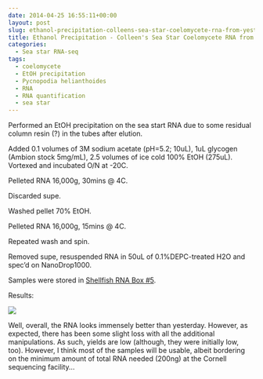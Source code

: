 ```yaml
---
date: 2014-04-25 16:55:11+00:00
layout: post
slug: ethanol-precipitation-colleens-sea-star-coelomycete-rna-from-yesterday
title: Ethanol Precipitation - Colleen's Sea Star Coelomycete RNA from Yesterday
categories:
  - Sea star RNA-seq
tags:
  - coelomycete
  - EtOH precipitation
  - Pycnopodia helianthoides
  - RNA
  - RNA quantification
  - sea star
---
```


Performed an EtOH precipitation on the sea start RNA due to some residual column resin (?) in the tubes after elution.

Added 0.1 volumes of 3M sodium acetate (pH=5.2; 10uL), 1uL glycogen (Ambion stock 5mg/mL), 2.5 volumes of ice cold 100% EtOH (275uL). Vortexed and incubated O/N at -20C.

Pelleted RNA 16,000g, 30mins @ 4C.

Discarded supe.

Washed pellet 70% EtOH.

Pelleted RNA 16,000g, 15mins @ 4C.

Repeated wash and spin.

Removed supe, resuspended RNA in 50uL of 0.1%DEPC-treated H2O and spec'd on NanoDrop1000.

Samples were stored in [Shellfish RNA Box #5](https://docs.google.com/spreadsheet/ccc?key=0AmS_90rPaQMzcHdyU1d0MDVMLWpaTWdadnJSd0M4UUE&usp=sharing).

Results:

![](https://eagle.fish.washington.edu/Arabidopsis/20140425%20-%20sea%20star%20RNA%20ODs-01.JPG)

Well, overall, the RNA looks immensely better than yesterday. However, as expected, there has been some slight loss with all the additional manipulations. As such, yields are low (although, they were initially low, too). However, I think most of the samples will be usable, albeit bordering on the minimum amount of total RNA needed (200ng) at the Cornell sequencing facility...

